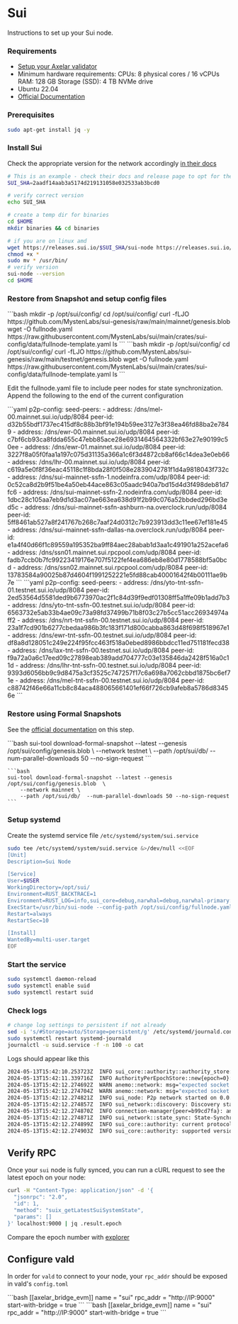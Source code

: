 # Sui


Instructions to set up your Sui node.

### Requirements

- [Setup your Axelar validator](/validator/setup/overview/)
- Minimum hardware requirements: CPUs: 8 physical cores / 16 vCPUs RAM: 128 GB Storage (SSD): 4 TB NVMe drive
- Ubuntu 22.04
- [Official Documentation](https://docs.sui.io/guides/operator/sui-full-node)

### Prerequisites

```bash
sudo apt-get install jq -y
```

### Install Sui

Check the appropriate version for the network accordingly [in their docs](https://github.com/MystenLabs/sui/releases)

```bash
# This is an example - check their docs and release page to opt for the right version
SUI_SHA=2aadf14aab3a5174d219131058e032533ab3bcd0
```

```bash
# verify correct version
echo SUI_SHA

# create a temp dir for binaries
cd $HOME
mkdir binaries && cd binaries

# if you are on linux amd
wget https://releases.sui.io/$SUI_SHA/sui-node https://releases.sui.io/$SUI_SHA/sui
chmod +x *
sudo mv * /usr/bin/
# verify version
sui-node --version
cd $HOME
```

### Restore from Snapshot and setup config files

<tabs>
  <tab-item title="Mainnet" class="bleed">
    ```bash 
    mkdir -p /opt/sui/config/ cd /opt/sui/config/
    curl -fLJO
    https://github.com/MystenLabs/sui-genesis/raw/main/mainnet/genesis.blob wget
    -O fullnode.yaml
    https://raw.githubusercontent.com/MystenLabs/sui/main/crates/sui-config/data/fullnode-template.yaml
    ls 
```
  </tab-item>
  <tab-item title="Testnet" class="bleed">
    ```bash mkdir -p /opt/sui/config/ cd /opt/sui/config/ 
    curl -fLJO https://github.com/MystenLabs/sui-genesis/raw/main/testnet/genesis.blob 
    wget -O fullnode.yaml https://raw.githubusercontent.com/MystenLabs/sui/main/crates/sui-config/data/fullnode-template.yaml
    ls 
```
  </tab-item>
</tabs>

Edit the fullnode.yaml file to include peer nodes for state synchronization. Append the following to the end of the current configuration

<tabs>
  <tab-item title="Mainnet" class="bleed">
    ```yaml p2p-config: seed-peers: - address:
    /dns/mel-00.mainnet.sui.io/udp/8084 peer-id:
    d32b55bdf1737ec415df8c88b3bf91e194b59ee3127e3f38ea46fd88ba2e7849 - address:
    /dns/ewr-00.mainnet.sui.io/udp/8084 peer-id:
    c7bf6cb93ca8fdda655c47ebb85ace28e6931464564332bf63e27e90199c50ee - address:
    /dns/ewr-01.mainnet.sui.io/udp/8084 peer-id:
    3227f8a05f0faa1a197c075d31135a366a1c6f3d4872cb8af66c14dea3e0eb66 - address:
    /dns/lhr-00.mainnet.sui.io/udp/8084 peer-id:
    c619a5e0f8f36eac45118c1f8bda28f0f508e2839042781f1d4a9818043f732c - address:
    /dns/sui-mainnet-ssfn-1.nodeinfra.com/udp/8084 peer-id:
    0c52ca8d2b9f51be4a50eb44ace863c05aadc940a7bd15d4d3f498deb81d7fc6 - address:
    /dns/sui-mainnet-ssfn-2.nodeinfra.com/udp/8084 peer-id:
    1dbc28c105aa7eb9d1d3ac07ae663ea638d91f2b99c076a52bbded296bd3ed5c - address:
    /dns/sui-mainnet-ssfn-ashburn-na.overclock.run/udp/8084 peer-id:
    5ff8461ab527a8f241767b268c7aaf24d0312c7b923913dd3c11ee67ef181e45 - address:
    /dns/sui-mainnet-ssfn-dallas-na.overclock.run/udp/8084 peer-id:
    e1a4f40d66f1c89559a195352ba9ff84aec28abab1d3aa1c491901a252acefa6 - address:
    /dns/ssn01.mainnet.sui.rpcpool.com/udp/8084 peer-id:
    fadb7ccb0b7fc99223419176e707f5122fef4ea686eb8e80d1778588bf5a0bcd - address:
    /dns/ssn02.mainnet.sui.rpcpool.com/udp/8084 peer-id:
    13783584a90025b87d4604f1991252221e5fd88cab40001642f4b00111ae9b7e 
```
  </tab-item>
  <tab-item title="Testnet" class="bleed">
    ```yaml p2p-config: seed-peers: - address:
    /dns/yto-tnt-ssfn-01.testnet.sui.io/udp/8084 peer-id:
    2ed53564d5581ded9b6773970ac2f1c84d39f9edf01308ff5a1ffe09b1add7b3 - address:
    /dns/yto-tnt-ssfn-00.testnet.sui.io/udp/8084 peer-id:
    6563732e5ab33b4ae09c73a98fd37499b71b8f03c27b5cc51acc26934974aff2 - address:
    /dns/nrt-tnt-ssfn-00.testnet.sui.io/udp/8084 peer-id:
    23a1f7cd901b6277cbedaa986b3fc183f171d800cabba863d48f698f518967e1 - address:
    /dns/ewr-tnt-ssfn-00.testnet.sui.io/udp/8084 peer-id:
    df8a8d128051c249e224f95fcc463f518a0ebed8986bbdcc11ed751181fecd38 - address:
    /dns/lax-tnt-ssfn-00.testnet.sui.io/udp/8084 peer-id:
    f9a72a0a6c17eed09c27898eab389add704777c03e135846da2428f516a0c11d - address:
    /dns/lhr-tnt-ssfn-00.testnet.sui.io/udp/8084 peer-id:
    9393d6056bb9c9d8475a3cf3525c747257f17c6a698a7062cbbd1875bc6ef71e - address:
    /dns/mel-tnt-ssfn-00.testnet.sui.io/udp/8084 peer-id:
    c88742f46e66a11cb8c84aca488065661401ef66f726cb9afeb8a5786d83456e 
```
  </tab-item>
</tabs>


### Restore using Formal Snapshots
See the [official documentation](https://docs.sui.io/guides/operator/snapshots#restoring-using-formal-snapshots) on this step.

<tabs>
  <tab-item title="Mainnet" class="bleed">
    ```bash
    sui-tool download-formal-snapshot --latest --genesis /opt/sui/config/genesis.blob  \
        --network testnet \
        --path /opt/sui/db/  --num-parallel-downloads 50 --no-sign-request
    ```
  </tab-item>
  <tab-item title="Testnet" class="bleed">

    ```bash
    sui-tool download-formal-snapshot --latest --genesis /opt/sui/config/genesis.blob  \
        --network mainnet \
        --path /opt/sui/db/  --num-parallel-downloads 50 --no-sign-request
    ```
  </tab-item>
</tabs>

### Setup systemd

Create the systemd service file `/etc/systemd/system/sui.service`

```bash
sudo tee /etc/systemd/system/suid.service &>/dev/null <<EOF
[Unit]
Description=Sui Node

[Service]
User=$USER
WorkingDirectory=/opt/sui/
Environment=RUST_BACKTRACE=1
Environment=RUST_LOG=info,sui_core=debug,narwhal=debug,narwhal-primary::helper=info,LD_PRELOAD=/usr/lib/x86_64-linux-gnu/libjemalloc.so,MALLOC_CONF=prof:true,prof_prefix:/opt/sui/jeprof/jeprof.out,lg_prof_interval:36
ExecStart=/usr/bin/sui-node --config-path /opt/sui/config/fullnode.yaml
Restart=always
RestartSec=10

[Install]
WantedBy=multi-user.target
EOF
```

### Start the service

```bash
sudo systemctl daemon-reload
sudo systemctl enable suid
sudo systemctl restart suid
```

### Check logs

```bash
# change log settings to persistent if not already
sed -i 's/#Storage=auto/Storage=persistent/g' /etc/systemd/journald.conf
sudo systemctl restart systemd-journald
journalctl -u suid.service -f -n 100 -o cat
```

Logs should appear like this

```bash
2024-05-13T15:42:10.253723Z  INFO sui_core::authority::authority_store: Cur epoch: 0
2024-05-13T15:42:11.339716Z  INFO AuthorityPerEpochStore::new{epoch=0}: sui_core::authority::authority_per_epoch_store: authenticator_state disabled
2024-05-13T15:42:12.274692Z  WARN anemo::network: msg="expected socket send buffer size to be at least 20971520, got 425984"
2024-05-13T15:42:12.274704Z  WARN anemo::network: msg="expected socket receive buffer size to be at least 20971520, got 425984"
2024-05-13T15:42:12.274821Z  INFO sui_node: P2p network started on 0.0.0.0:8080 server_name="sui-35834a8a"
2024-05-13T15:42:12.274857Z  INFO sui_network::discovery: Discovery started
2024-05-13T15:42:12.274870Z  INFO connection-manager{peer=b99cd7fa}: anemo::network::connection_manager: ConnectionManager started
2024-05-13T15:42:12.274871Z  INFO sui_network::state_sync: State-Synchronizer started
2024-05-13T15:42:12.274899Z  INFO sui_core::authority: current protocol version is now ProtocolVersion(4)
2024-05-13T15:42:12.274903Z  INFO sui_core::authority: supported versions are: SupportedProtocolVersions { min: ProtocolVersion(1), max: ProtocolVersion(44) }
```

## Verify RPC

Once your `sui` node is fully synced, you can run a cURL request to see the latest epoch on your node:

```bash
curl -H "Content-Type: application/json" -d '{
  "jsonrpc": "2.0",
  "id": 1,
  "method": "suix_getLatestSuiSystemState",
  "params": []
}' localhost:9000 | jq .result.epoch
```

Compare the epoch number with [explorer](https://suiscan.xyz)

## Configure vald

In order for `vald` to connect to your node, your `rpc_addr` should be exposed in
vald's `config.toml`

<tabs>
  <tab-item title="Mainnet">
    ```bash [[axelar_bridge_evm]] name = "sui" rpc_addr = "http://IP:9000"
    start-with-bridge = true 
```
  </tab-item>
  <tab-item title="Testnet">
    ```bash [[axelar_bridge_evm]] name = "sui" rpc_addr = "http://IP:9000"
    start-with-bridge = true 
```
  </tab-item>
</tabs>
